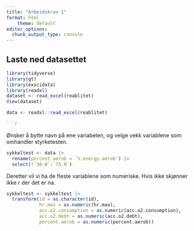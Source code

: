 ```yaml
---
title: "Arbeidskrav 1"
format: html
    theme: default
editor_options: 
  chunk_output_type: console
---
```



## Laste ned datasettet 
```r
library(tidyverse)
library(gt)
library(exscidata)
library(readxl)
dataset <- read_excel(reablitet)
View(dataset)

data <- readxl::read_excel(reablitet)

```r

```




Ønsker å bytte navn på ene variabelen, og velge vekk variablene som omhandler styrketesten. 
```r
sykkeltest <- data |> 
  rename(percent.aerob = `%.energy.aerob`) |> 
  select(!`30.W`:`75.N`)
```


Deretter vil vi ha de fleste variablene som numeriske. 
Hvis ikke skjønner ikke r der det er na. 

```r
sykkeltest <- sykkeltest |> 
  transform(id = as.character(id), 
            hr.max = as.numeric(hr.max), 
            acc.o2.consumption = as.numeric(acc.o2.consumption), 
            acc.o2.debt = as.numeric(acc.o2.debt), 
            percent.aerob = as.numeric(percent.aerob)) 
```



